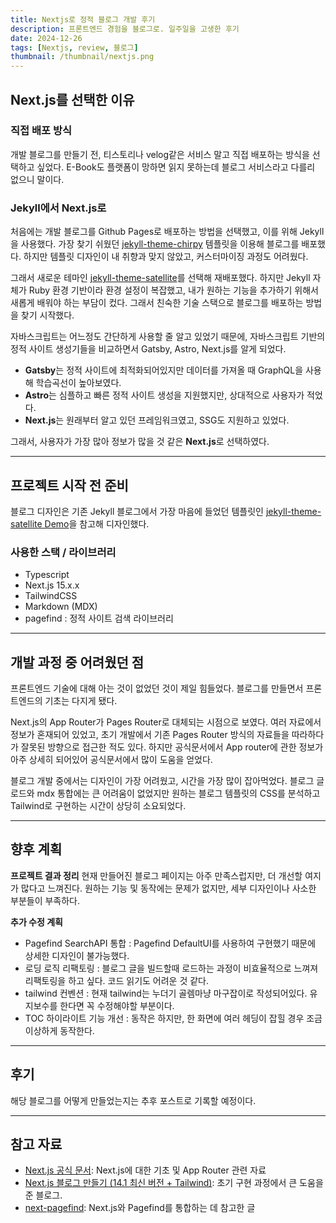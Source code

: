 ```yaml
---
title: Nextjs로 정적 블로그 개발 후기
description: 프론트엔드 경험을 블로그로. 일주일을 고생한 후기
date: 2024-12-26
tags: [Nextjs, review, 블로그]
thumbnail: /thumbnail/nextjs.png
---
```

## Next.js를 선택한 이유

### 직접 배포 방식

개발 블로그를 만들기 전, 티스토리나 velog같은 서비스 말고 직접 배포하는 방식을 선택하고 싶었다.
E-Book도 플랫폼이 망하면 읽지 못하는데 블로그 서비스라고 다를리 없으니 말이다.

### Jekyll에서 Next.js로

처음에는 개발 블로그를 Github Pages로 배포하는 방법을 선택했고, 이를 위해 Jekyll을 사용했다. 
가장 찾기 쉬웠던 [jekyll-theme-chirpy](https://github.com/cotes2020/jekyll-theme-chirpy) 템플릿을 이용해 블로그를 배포했다. 
하지만 템플릿 디자인이 내 취향과 맞지 않았고, 커스터마이징 과정도 어려웠다.

그래서 새로운 테마인 [jekyll-theme-satellite](https://github.com/byanko55/jekyll-theme-satellite)를 선택해 재배포했다. 
하지만 Jekyll 자체가 Ruby 환경 기반이라 환경 설정이 복잡했고, 내가 원하는 기능을 추가하기 위해서 새롭게 배워야 하는 부담이 컸다. 
그래서 친숙한 기술 스택으로 블로그를 배포하는 방법을 찾기 시작했다.

자바스크립트는 어느정도 간단하게 사용할 줄 알고 있었기 때문에,
자바스크립트 기반의 정적 사이트 생성기들을 비교하면서 Gatsby, Astro, Next.js를 알게 되었다.

- **Gatsby**는 정적 사이트에 최적화되어있지만 데이터를 가져올 때 GraphQL을 사용해 학습곡선이 높아보였다.
- **Astro**는 심플하고 빠른 정적 사이트 생성을 지원했지만, 상대적으로 사용자가 적었다.
- **Next.js**는 원래부터 알고 있던 프레임워크였고, SSG도 지원하고 있었다.

그래서, 사용자가 가장 많아 정보가 많을 것 같은 **Next.js**로 선택하였다.

---

## 프로젝트 시작 전 준비

블로그 디자인은 기존 Jekyll 블로그에서 가장 마음에 들었던 템플릿인 [jekyll-theme-satellite Demo](https://byanko55.github.io/)을 참고해 디자인했다.

### 사용한 스택 / 라이브러리
* Typescript
* Next.js 15.x.x
* TailwindCSS
* Markdown (MDX)
* pagefind : 정적 사이트 검색 라이브러리

---

## 개발 과정 중 어려웠던 점

프론트엔드 기술에 대해 아는 것이 없었던 것이 제일 힘들었다.
블로그를 만들면서 프론트엔드의 기초는 다지게 됐다.

Next.js의 App Router가 Pages Router로 대체되는 시점으로 보였다. 여러 자료에서 정보가 혼재되어 있었고,
초기 개발에서 기존 Pages Router 방식의 자료들을 따라하다가 잘못된 방향으로 접근한 적도 있다.
하지만 공식문서에서 App router에 관한 정보가 아주 상세히 되어있어 공식문서에서 많이 도움을 얻었다.

블로그 개발 중에서는 디자인이 가장 어려웠고, 시간을 가장 많이 잡아먹었다. 
블로그 글 로드와 mdx 통합에는 큰 어려움이 없었지만 원하는 블로그 템플릿의 CSS를 분석하고 Tailwind로 구현하는 시간이 상당히 소요되었다.

---

## 향후 계획

**프로젝트 결과 정리**
현재 만들어진 블로그 페이지는 아주 만족스럽지만, 더 개선할 여지가 많다고 느껴진다.
원하는 기능 및 동작에는 문제가 없지만, 세부 디자인이나 사소한 부분들이 부족하다.

**추가 수정 계획**
- Pagefind SearchAPI 통합 : Pagefind DefaultUI를 사용하여 구현했기 때문에 상세한 디자인이 불가능했다.
- 로딩 로직 리팩토링 : 블로그 글을 빌드할때 로드하는 과정이 비효율적으로 느껴져 리팩토링을 하고 싶다. 코드 읽기도 어려운 것 같다.
- tailwind 컨벤션 : 현재 tailwind는 누더기 골렘마냥 마구잡이로 작성되어있다. 유지보수를 한다면 꼭 수정해야할 부분이다.
- TOC 하이라이트 기능 개선 : 동작은 하지만, 한 화면에 여러 헤딩이 잡힐 경우 조금 이상하게 동작한다.

---

## 후기

해당 블로그를 어떻게 만들었는지는 추후 포스트로 기록할 예정이다.

---

## 참고 자료

- [Next.js 공식 문서](https://nextjs.org/docs): Next.js에 대한 기초 및 App Router 관련 자료
- [Next.js 블로그 만들기 (14.1 최신 버전 + Tailwind)](https://d5br5.dev/blog/nextjs_blog/setup): 초기 구현 과정에서 큰 도움을 준 블로그.
- [next-pagefind](https://lib.rs/crates/next-pagefind): Next.js와 Pagefind를 통합하는 데 참고한 글